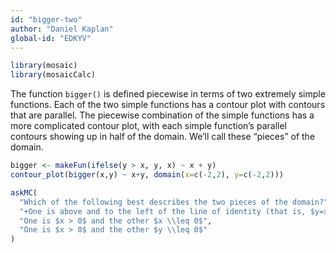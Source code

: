 ```yaml
---
id: "bigger-two"
author: "Daniel Kaplan"
global-id: "EDKYV"
---
```


```r

library(mosaic)
library(mosaicCalc)
```


The function `bigger()` is defined piecewise in terms of two extremely simple functions. Each of the two simple functions has a contour plot with contours that are parallel. The piecewise combination of the simple functions has a more complicated contour plot, with each simple function's parallel contours showing up in half of the domain. We'll call these "pieces" of the domain.


```r
bigger <- makeFun(ifelse(y > x, y, x) ~ x + y)
contour_plot(bigger(x,y) ~ x+y, domain(x=c(-2,2), y=c(-2,2)))
```

```r
askMC(
  "Which of the following best describes the two pieces of the domain?",
  "+One is above and to the left of the line of identity (that is, $y=x$) and the other is below and to the right of that line.+",
  "One is $x > 0$ and the other $x \\leq 0$",
  "One is $x > 0$ and the other $y \\leq 0$"
)
```
